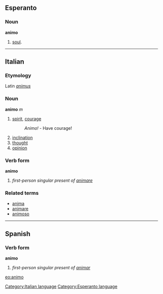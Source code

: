 ==Esperanto==
===Noun===
'''animo'''
# [[soul]].

{{Universala Vortaro}}
----

==Italian==
===Etymology===
Latin ''[[animus]]''
===Noun===
'''animo''' ''m''
# [[spirit]], [[courage]]
#: ''Animo!'' - Have courage!
# [[inclination]]
# [[thought]]
# [[opinion]]

===Verb form===
'''animo'''

# ''first-person singular present of [[animare]]''

===Related terms===
*[[anima]]
*[[animare]]
*[[animoso]]

----

==Spanish==
===Verb form===
'''animo'''

# ''first-person singular present of [[animar]]''

[[eo:animo]]
[[Category:Italian language]]
[[Category:Esperanto language]]
